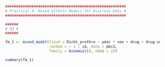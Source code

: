 ```r
#######################################################
# Practical 4: Mixed Effects Models for Discrete Data #
#######################################################

######
# Q3 #
######

fm_1 <- mixed_model(fixed = Dicht_prothro ~ year * sex + drug + drug:sex,
                    random = ~ 1 | id, data = pbc2, 
                    family = binomial(), nAGQ = 15)

summary(fm_1)
```

